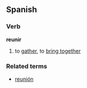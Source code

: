 ==Spanish==
===Verb===
'''reunir'''

# to [[gather]], to [[bring together]]

===Related terms===
*[[reunión]]